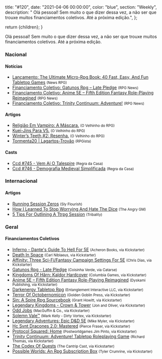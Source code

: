 
  title: "#120",
  date: "2021-04-06 00:00:00",
  color: "blue",
  section: "Weekly",
  description:
    "    Olá pessoal! Sem muito o que dizer dessa vez, a não ser que trouxe muitos financiamentos coletivos. Até a próxima edição.",
};

  return <InternalLayout meta={meta}>{children}</InternalLayout>;
}

Olá pessoal! Sem muito o que dizer dessa vez, a não ser que trouxe muitos financiamentos coletivos. Até a próxima edição.

### Nacional

#### Notícias

- [Lançamento: The Ultimate Micro-Rpg Book: 40 Fast, Easy, And Fun Tabletop Games] <small>(News RPG)</small>
- [Financiamento Coletivo: Gatunos Rpg – Late Pledge] <small>(RPG News)</small>
- [Financiamento Coletivo: Anime 5E – Fifth Edition Fantasy Role-Playing Reimagined] <small>(RPG News)</small>
- [Financiamento Coletivo: Trinity Continuum: Adventure!] <small>(RPG News)</small>

#### Artigos

- [Religião Em Vampiro: A Máscara.] <small>(O Velhinho do RPG)</small>
- [Kuei-Jins Para V5.] <small>(O Velhinho do RPG)</small>
- [Winter’s Teeth #2: Resenha.] <small>(O Velhinho do RPG)</small>
- [Tormenta20 | Lagartos-Trovão] <small>(RPGista)</small>

#### Casts

- [Ccd #745 - Vem Aí O Talespire] <small>(Regra da Casa)</small>
- [Ccd #746 - Demografia Medieval Simplificada] <small>(Regra da Casa)</small>

### Internacional

#### Artigos

- [Running Session Zeros] <small>(Sly Flourish)</small>
- [How I Learned To Stop Worrying And Hate The Dice] <small>(The Angry GM)</small>
- [5 Tips For Outlining A Ttrpg Session] <small>(Tribality)</small>

### Geral

#### Financiamentos Coletivos

- [Inferno - Dante&#039;s Guide To Hell For 5E] <small>(Acheron Books, via Kickstarter)</small>
- [Death In Space] <small>(Carl Niblaeus, via Kickstarter)</small>
- [Affinity: Three Sci-Fi/Fantasy Campaign Settings For 5E] <small>(Chris Dias, via Kickstarter)</small>
- [Gatunos Rpg - Late Pledge] <small>(Coisinha Verde, via Catarse)</small>
- [Kingdoms Of Hârn: Kaldor Hardcover] <small>(Columbia Games, via Kickstarter)</small>
- [Anime 5E – Fifth Edition Fantasy Role-Playing Reimagined] <small>(Dyskami Publishing, via Kickstarter)</small>
- [Darkenergy Tabletop Rpg] <small>(Entanglement Interactive LLC, via Kickstarter)</small>
- [Terror Of Octobernomicon] <small>(Golden Goblin Press, via Kickstarter)</small>
- [Sin: A Spire Rpg Sourcebook] <small>(Grant Howitt, via Kickstarter)</small>
- [Legendary Kingdoms - Crown &amp; Tower] <small>(Jon and Oliver, via Kickstarter)</small>
- [Odd Jobs] <small>(MacGuffin &amp; Co., via Kickstarter)</small>
- [Solemn Vale™] <small>(Mark Kelly - Dirty Vortex, via Kickstarter)</small>
- [Legendary Adventures: Epic D&amp;D 5E] <small>(Mike Myler, via Kickstarter)</small>
- [Hc Svnt Dracones 2.0: Mastered] <small>(Pierce Fraser, via Kickstarter)</small>
- [Protocol Squared: Home] <small>(Postworldgames Jim Pinto, via Kickstarter)</small>
- [Trinity Continuum: Adventure! Tabletop Roleplaying Game] <small>(Richard Thomas, via Kickstarter)</small>
- [The Codex Of Quests] <small>(The Cantrip Cast, via Kickstarter)</small>
- [Possible Worlds: An Rpg Subscription Box] <small>(Tyler Crumrine, via Kickstarter)</small>

[financiamento coletivo: gatunos rpg – late pledge]: https://newsrpg.wordpress.com/2021/03/31/financiamento-coletivo-gatunos-rpg-late-pledge/
[gatunos rpg - late pledge]: https://www.catarse.me/gatunos_lp
[how i learned to stop worrying and hate the dice]: https://theangrygm.com/how-i-learned-to-hate-the-dice/
[tormenta20 | lagartos-trovão]: https://rpgista.com.br/2021/04/01/tormenta20-lagartos-trovao/?utm_source=rss&utm_medium=rss&utm_campaign=tormenta20-lagartos-trovao
[financiamento coletivo: anime 5e – fifth edition fantasy role-playing reimagined]: https://newsrpg.wordpress.com/2021/04/02/financiamento-coletivo-anime-5e-fifth-edition-fantasy-role-playing-reimagined/
[anime 5e – fifth edition fantasy role-playing reimagined]: https://www.kickstarter.com/projects/dyskami/anime-5e-fifth-edition-fantasy-role-playing-reimagined/
[ccd #745 - vem aí o talespire]: https://regradacasa.podbean.com/e/ccd-745-vem-ai-o-talespire/
[religião em vampiro: a máscara.]: https://ovelhinhodorpg.wordpress.com/2021/04/02/religiao-em-vampiro-a-mascara/
[financiamento coletivo: trinity continuum: adventure!]: https://newsrpg.wordpress.com/2021/04/03/financiamento-coletivo-trinity-continuum-adventure/
[trinity continuum: adventure! tabletop roleplaying game]: https://www.kickstarter.com/projects/200664283/trinity-continuum-adventure-tabletop-roleplaying-game
[kuei-jins para v5.]: https://ovelhinhodorpg.wordpress.com/2021/04/04/kuei-jins-para-v5/
[winter’s teeth #2: resenha.]: https://ovelhinhodorpg.wordpress.com/2021/04/04/winters-teeth-2-resenha/
[running session zeros]: https://slyflourish.com/running_session_zeros.html
[ccd #746 - demografia medieval simplificada]: https://regradacasa.podbean.com/e/ccd-746-demografia-medieval-simplificada/
[lançamento: the ultimate micro-rpg book: 40 fast, easy, and fun tabletop games]: https://newsrpg.wordpress.com/2021/04/06/lancamento-the-ultimate-micro-rpg-book-40-fast-easy-and-fun-tabletop-games/
[5 tips for outlining a ttrpg session]: https://www.tribality.com/2021/04/06/5-tips-for-outlining-a-ttrpg-session/
[legendary adventures: epic d&amp;d 5e]: https://www.kickstarter.com/projects/verantheacodex/legendary-adventures-epic-dandd-5e
[the codex of quests]: https://www.kickstarter.com/projects/thecantripcast/the-codex-of-quests
[terror of octobernomicon]: https://www.kickstarter.com/projects/golden-goblin-press/terrors-of-octobernomicon
[hc svnt dracones 2.0: mastered]: https://www.kickstarter.com/projects/wgfproductions/hc-svnt-dracones-20-mastered
[sin: a spire rpg sourcebook]: https://www.kickstarter.com/projects/gshowitt/sin-a-spire-rpg-sourcebook
[affinity: three sci-fi/fantasy campaign settings for 5e]: https://www.kickstarter.com/projects/diasexmachina/affinity-three-sci-fi-fantasy-campaign-books-for-5e
[inferno - dante&#039;s guide to hell for 5e]: https://www.kickstarter.com/projects/acherongames/inferno-dantes-guide-to-hell-for-5e
[kingdoms of hârn: kaldor hardcover]: https://www.kickstarter.com/projects/columbiagames/kingdoms-of-harn-kaldor
[odd jobs]: https://www.kickstarter.com/projects/macguffinandco/odd-jobs-0
[legendary kingdoms - crown &amp; tower]: https://www.kickstarter.com/projects/thelevelup/legendary-kingdoms-crown-and-tower
[protocol squared: home]: https://www.kickstarter.com/projects/218255739/protocol-squared-home
[possible worlds: an rpg subscription box]: https://www.kickstarter.com/projects/1013756372/possible-worlds
[darkenergy tabletop rpg]: https://www.kickstarter.com/projects/darkenergyuniverse/darkenergy-tabletop-rpg
[death in space]: https://www.kickstarter.com/projects/cnibl/death-in-space
[solemn vale™]: https://www.kickstarter.com/projects/mk-dirtyvortex/solemn-vale
